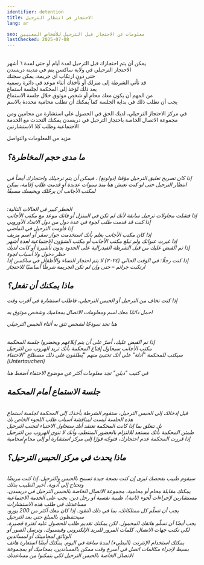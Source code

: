 ```yaml
---
identifier: detention
title: ﺍﻻﺣﺘﺠﺎﺯ ﻓﻲ ﺍﻧﺘﻈﺎﺭ ﺍﻟﺘﺮﺣﻴﻞ
lang: ar

seo: معلومات عن الاحتجاز قبل الترحيل للأشخاص المعنيين
lastChecked: 2025-07-08
---
```

<br /> يمكن أن يتم احتجازك قبل الترحيل لعدة أيام أو حتى لمدة ٦ أشهر
<br /> الاحتجاز الترحيلي في ولاية ساكسن يتم في مدينة دريسدن
<br /> حتى دون ارتكاب أي جريمة، يمكن سجنك
<br /> قد تأتي الشرطة إلى منزلك أو تأخذك أثناء موعد في دائرة رسمية
<br /> بعد ذلك تُؤخذ إلى المحكمة لجلسة استماع
<br /> من المهم أن يكون معك محامٍ أو شخص موثوق خلال جلسة الاستماع
<br /> يجب أن تطلب ذلك في بداية الجلسة
كما يمكنك أن تطلب محامية محددة بالاسم

في مركز الاحتجاز الترحيلي، لديك الحق في الحصول على استشارة من محامين ومن مجموعة الاتصال الخاصة باحتجاز الترحيل في دريسدن
يمكنك التحدث مع الخدمة الاجتماعية وطلب كلا الاستشارتين

مزيد من المعلومات والتواصل
<Address identifier="abschiebehaftkontaktgruppe" />

## ﻣﺎ ﻣﺪﻯ ﺣﺠﻢ ﺍﻟﻤﺨﺎﻃﺮﺓ؟
<br /> ﺇﺫﺍ ﻛﺎﻥ تصريح تعليق الترحيل مؤقتا (دولونغ)  ، ﻓﻴﻤﻜﻦ ﺃﻥ ﻳﺘﻢ ﺗﺮﺣﻴﻠﻚ ﻭﺍﺣﺘﺠﺎﺯﻙ ﺃﻳﻀﺎً ﻓﻲ ﺍﻧﺘﻈﺎﺭ ﺍﻟﺘﺮﺣﻴﻞ
حتى لو كنت تعيش هنا منذ سنوات عديدة أو قدمت طلب إقامة، يمكن لمكتب الأجانب أن يرحّلك ويحبسك مسبقًا

<br /> :الخطر كبير في الحالات التالية
<br /> إذا فشلت محاولات ترحيل سابقة لأنك لم تكن في المنزل أو فاتك موعد مع مكتب الأجانب
<br /> إذا كنت قد قدمت طلب لجوء في عدة دول من دول الاتحاد الأوروبي
<br /> إذا قاومت الترحيل في الماضي
<br /> إذا كان مكتب الأجانب يعلم بأنك استخدمت جواز سفر أو اسم مزيف
<br /> إذا غيرت عنوانك ولم تبلغ مكتب الأجانب أو مكتب الشؤون الاجتماعية لعدة أشهر
<br /> إذا تم القبض عليك من قبل الشرطة الفيدرالية على الحدود بدون تأشيرة أو كانت لديك حظر دخول ولا أسباب لجوء
<br /> إذا كنت رجلًا: في الوقت الحالي (٢٠٢٤) لا يتم احتجاز النساء والأطفال في ساكسن
إذا ارتكبت جرائم – حتى وإن لم تكن الجريمة شرطًا أساسيًا للاحتجاز

## ﻣﺎﺫﺍ ﻳﻤﻜﻨﻚ ﺃﻥ ﺗﻔﻌﻞ؟
إذا كنت تخاف من الترحيل أو الحبس الترحيلي، فاطلب استشارة في أقرب وقت
<Block identifier="counseling_addresses" />

احمل دائمًا معك اسم ومعلومات الاتصال بمحاميك وشخص موثوق به

هنا تجد نموذجًا لشخص تثق به أثناء الحبس الترحيلي
<InternalShortLink identifier="forms" />

<br /> إذا تم القبض عليك، أصرّ على أن يتم إبلاغهم ويحضروا جلسة المحكمة
<br /> مكتب الأجانب سيحاول إقناع المحكمة بأنك تريد الهروب من الترحيل
<br /> سيكتب للمحكمة "أدلة" على أنك تختبئ منهم
"يُطلقون على ذلك مصطلح "الاختفاء
(Untertauchen)

في كتيب "دبلن" تجد معلومات أكثر عن موضوع الاختفاء
<InternalShortLink identifier="dublin">أضغط هنا</InternalShortLink>

## جلسة الاستماع أمام المحكمة
<br /> قبل إدخالك إلى الحبس الترحيل، ستقوم الشرطة بأخذك إلى المحكمة لجلسة استماع
<br /> هذه الجلسة ليست لمناقشة أسباب طلب اللجوء الخاص بك
<br /> بل تتعلق بما إذا كانت المحكمة تعتقد أنك ستحاول الاختباء لتجنب الترحيل
<br /> طمئن المحكمة بأنك مستعد للالتزام بالحضور المنتظم، وأنك لا تنوي الهروب من الترحيل
إذا قررت المحكمة عدم احتجازك، فتوجّه فورًا إلى مركز استشارة أو إلى محامٍ/محامية

## ماذا يحدث في مركز الحبس الترحيل؟
<br /> سيقوم طبيب بفحصك ليرى إن كنت بصحة جيدة تسمح بالحبس والترحيل. إذا كنت مريضًا وتحتاج إلى أدوية، أخبر الطبيب بذلك
<br /> يمكنك مقابلة محامٍ أو محامية، مجموعة الاتصال الخاصة بالحبس الترحيل في دريسدن، مستشارين لإجراءات لجوء (ثانية)، طبيبة نفسية أو رجل دين. يجب على الخدمة الاجتماعية مساعدتك في طلب هذه الاستشارات
<br /> يجب أن تسلّم كل ممتلكاتك، بما في ذلك النقود. إذا كان معك أكثر من 200 يورو، سيحتفظون بالمبلغ حتى بعد الترحيل
<br /> يجب أيضًا أن تسلّم هاتفك المحمول. لكن يمكنك تقديم طلب للحصول عليه لفترة قصيرة، لكي تكتب جهات الاتصال، كلمات المرور للبريد الإلكتروني وفيسبوك، وترسل الصور أو الوثائق لمحاميتك أو لمساندين
<br /> يمكنك استخدام الإنترنت (البطيء) لمدة ساعة في اليوم. يمكنك أيضًا استعارة هاتف بسيط لإجراء مكالمات
اتصل في أسرع وقت ممكن بالمساندين، بمحاميك أو بمجموعة الاتصال الخاصة بالحبس الترحيل لكي يتمكنوا من مساعدتك
